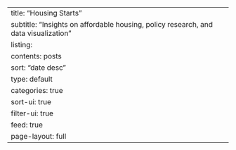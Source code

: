 ---
title: "Housing Starts"
subtitle: "Insights on affordable housing, policy research, and data visualization"
listing:
  contents: posts
  sort: "date desc"
  type: default
  categories: true
  sort-ui: true
  filter-ui: true
  feed: true
page-layout: full
---